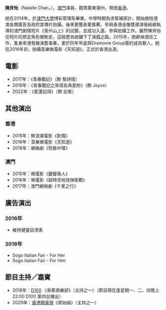 {{不是|陳貝兒}}

'''陳貝怡'''（Natalie Chan，{{bd|1992年|9月16日|||catIdx=Chan}}），[[澳門|澳門]]演員，籍貫廣東潮州，現居[[香港|香港]]。

她在2014年，於[[澳門大學|澳門大學]]博彩管理系畢業。中學時期為求幫補家計，開始接拍港澳各類廣告及政府宣傳片拍攝。後來更獲長輩推薦，參與香港金像獎導演張經緯執導的澳門劇情短片《青州山上》的試鏡，並成功入選，參與拍攝工作。雖然陳貝怡在短片的原定角色被刪走，這經歷為她鋪下了演戲之路。2015年，她辭掉酒店工作，隻身來港發展演藝事業，更於同年年底與Dramovie Group簽約成為藝人。她在2016年初，拍攝音樂微電影《天知道》，正式於香港出道。

==電影==
*2017年：《青春戰記》（飾 黎詩晴）
*2018年：《青春戰記之來得及再愛妳》（飾 Joyce）
*2022年：《愛還記得》（飾 記者）

==其他演出==

===香港===
*2015年：鮮浪潮電影《對偶》
*2016年：音樂微電影《天知道》
*2018年：網絡劇《性敢中環》

===澳門===
*2015年：微電影《鍵盤傷人》
*2016年：微電影《超時空地球保衛戰》
*2017年：澳門網絡劇《千里之行》

==廣告演出==

===2016年===
* 維特健靈目清素

===2018年===
* Sogo Italian Fair - For Her
* Sogo Italian Fair - For Him

==節目主持／嘉賓==
*2016年：[[D100|D100]] 《香蕉俱樂部》（主持之一）（節目現在逢星期一、二、四晚上22:00 D100 第四台播出）
*2020年：[[香港開電視|香港開電視]]《原始組》（主持之一）